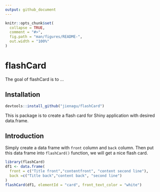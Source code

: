 ```yaml
---
output: github_document
---
```


<!-- README.md is generated from README.Rmd. Please edit that file -->

```r
knitr::opts_chunk$set(
  collapse = TRUE,
  comment = "#>",
  fig.path = "man/figures/README-",
  out.width = "100%"
)
```

# flashCard

<!-- badges: start -->
<!-- badges: end -->

The goal of flashCard is to ...

## Installation

``` r
devtools::install_github("jienagu/flashCard")
```


This is package is to create a flash card for Shiny application with desired data.frame. 

## Introduction

Simply create a data frame with `front` column and `back` column. Then put this data frame into `flashCard()` function, we will get a nice flash card. 

```r
library(flashCard)
df1 <- data.frame(
  front = c("Title front","contentfront", "content second line"),
  back =c("Title back","content back", "second line")
)
flashCard(df1, elementId = "card", front_text_color = "white")
```


